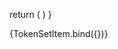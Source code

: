 
<Meta 
  title='TokenSetItem' 
  component={TokenSetItem} 
/>

<ArgsTable of={TokenSetItem}/>

  return (
    <TokenSetItem/>
  )
}

<Canvas>
  <Story name='Default'>
    {TokenSetItem.bind({})}
  </Story>
</Canvas>